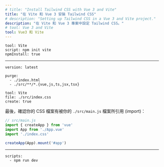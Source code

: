 ```yaml
---
# title: "Install Tailwind CSS with Vue 3 and Vite"
title: "在 Vite 和 Vue 3 安裝 Tailwind CSS"
# description: "Setting up Tailwind CSS in a Vue 3 and Vite project."
description: "在 Vite 和 Vue 3 專案中設定 Tailwind CSS。"
# tool: Vue 3 and Vite
tool: Vue3 和 Vite
---
```


```preval installation
tool: Vite
script: npm init vite
npmInstall: true
```

---

```preval setup
version: latest
```

```preval configuration
purge:
  - ./index.html
  - ./src/**/*.{vue,js,ts,jsx,tsx}
```

```preval include
tool: Vite
file: ./src/index.css
create: true
```

<!-- Finally, ensure your CSS file is being imported in your `./src/main.js` file: -->
最後，確認你的 CSS 檔案有被你的 `./src/main.js` 檔案所引用 (import)：

```js
// src/main.js
import { createApp } from 'vue'
import App from './App.vue'
import './index.css'

createApp(App).mount('#app')
```

---

```preval finish
scripts:
  - npm run dev
```

